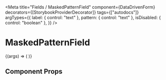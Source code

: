 
<Meta
  title="Fields / MaskedPatternField"
  component={DataDrivenForm}
  decorators={[StorybookProviderDecorator]}
  tags={["autodocs"]}
  argTypes={{
    label: { control: "text" },
    pattern: { control: "text" },
    isDisabled: { control: "boolean" },
  }}
/>

# MaskedPatternField

<Canvas>
  <Story
    name="MaskedPatternField"
    args={{
      label: 'Masked Pattern Field',
      pattern: '\\d*',
      isDisabled: false,
    }}
  >
    {(args) => (
      <DataDrivenForm
        schema={getFieldWrapper({
          title: 'MaskedPatternField',
          sectionContent: [
            {
              component: 'masked-pattern-field',
              name: 'storybook.maskedPatternField',
              label: args.label,
              pattern: args.pattern,
              isDisabled: args.isDisabled,
            },
          ],
        })}
      />
    )}
  </Story>
</Canvas>

## Component Props

<ArgsTable of={MaskedPatternField} />
